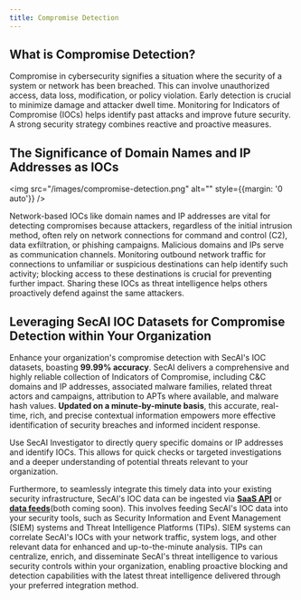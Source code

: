 ```yaml
---
title: Compromise Detection
---
```


## What is Compromise Detection?

Compromise in cybersecurity signifies a situation where the security of a system or network has been breached. This can involve unauthorized access, data loss, modification, or policy violation. Early detection is crucial to minimize damage and attacker dwell time. Monitoring for Indicators of Compromise (IOCs) helps identify past attacks and improve future security. A strong security strategy combines reactive and proactive measures.

## The Significance of Domain Names and IP Addresses as IOCs

<img src="/images/compromise-detection.png" alt="" style={{margin: '0 auto'}} />

Network-based IOCs like domain names and IP addresses are vital for detecting compromises because attackers, regardless of the initial intrusion method, often rely on network connections for command and control (C2), data exfiltration, or phishing campaigns. Malicious domains and IPs serve as communication channels. Monitoring outbound network traffic for connections to unfamiliar or suspicious destinations can help identify such activity; blocking access to these destinations is crucial for preventing further impact. Sharing these IOCs as threat intelligence helps others proactively defend against the same attackers.

## Leveraging SecAI IOC Datasets for Compromise Detection within Your Organization

Enhance your organization's compromise detection with SecAI's IOC datasets, boasting **99.99% accuracy**. SecAI delivers a comprehensive and highly reliable collection of Indicators of Compromise, including C&C domains and IP addresses, associated malware families, related threat actors and campaigns, attribution to APTs where available, and malware hash values. **Updated on a minute-by-minute basis**, this accurate, real-time, rich, and precise contextual information empowers more effective identification of security breaches and informed incident response.

Use SecAI Investigator to directly query specific domains or IP addresses and identify IOCs. This allows for quick checks or targeted investigations and a deeper understanding of potential threats relevant to your organization.

Furthermore, to seamlessly integrate this timely data into your existing security infrastructure, SecAI's IOC data can be ingested via **<u>SaaS API</u>** or **<u>data feeds</u>**(both coming soon). This involves feeding SecAI's IOC data into your security tools, such as Security Information and Event Management (SIEM) systems and Threat Intelligence Platforms (TIPs). SIEM systems can correlate SecAI's IOCs with your network traffic, system logs, and other relevant data for enhanced and up-to-the-minute analysis. TIPs can centralize, enrich, and disseminate SecAI's threat intelligence to various security controls within your organization, enabling proactive blocking and detection capabilities with the latest threat intelligence delivered through your preferred integration method.

